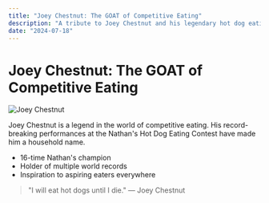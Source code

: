 ```yaml
---
title: "Joey Chestnut: The GOAT of Competitive Eating"
description: "A tribute to Joey Chestnut and his legendary hot dog eating feats."
date: "2024-07-18"
---
```


# Joey Chestnut: The GOAT of Competitive Eating

![Joey Chestnut](https://media.giphy.com/media/3o6Zt6ML6BklcajjsA/giphy.gif)

Joey Chestnut is a legend in the world of competitive eating. His record-breaking performances at the Nathan's Hot Dog Eating Contest have made him a household name.

- 16-time Nathan's champion
- Holder of multiple world records
- Inspiration to aspiring eaters everywhere

> "I will eat hot dogs until I die." — Joey Chestnut 